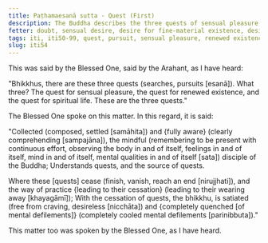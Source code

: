 ```yaml
---
title: Paṭhamaesanā sutta - Quest (First)
description: The Buddha describes the three quests of sensual pleasure, renewed existence, and spiritual life.
fetter: doubt, sensual desire, desire for fine-material existence, desire for immaterial existence, ignorance
tags: iti, iti50-99, quest, pursuit, sensual pleasure, renewed existence, spiritual life, cessation, cease, desireless, satisfied, quenched, buddha
slug: iti54
---
```


This was said by the Blessed One, said by the Arahant, as I have heard:

"Bhikkhus, there are these three quests (searches, pursuits [esanā]). What three? The quest for sensual pleasure, the quest for renewed existence, and the quest for spiritual life. These are the three quests."

The Blessed One spoke on this matter. In this regard, it is said:

"Collected (composed, settled [samāhita]) and \{fully aware} (clearly comprehending [sampajāna]),
the mindful (remembering to be present with continuous effort, observing the body in and of itself, feelings in and of itself, mind in and of itself, mental qualities in and of itself [sata]) disciple of the Buddha;
Understands quests,
and the source of quests.

Where these [quests] cease (finish, vanish, reach an end [nirujjhati]),
and the way of practice \{leading to their cessation} (leading to their wearing away [khayagāmī]);
With the cessation of quests, the bhikkhu,
is satiated (free from craving, desireless [nicchāta]) and \{completely quenched [of mental defilements]} (completely cooled mental defilements [parinibbuta])."

This matter too was spoken by the Blessed One, as I have heard.